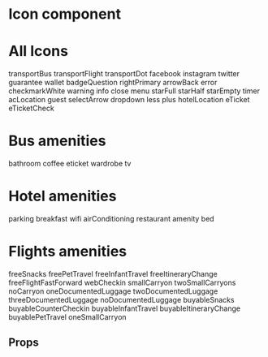 
<Meta title="Atoms|Icon" component={Icon} />

# Icon component

<Preview>
  <Story name="Icon Story">
    <Icon
      size={select(
        'Size',
        {
          Small: 'S',
          Medium: 'M',
          Large: 'L',
          XLarge: 'XL',
        },
        'L'
      )}
      hasMargin={boolean('Has magin?', false)}
      type={text('Type', 'twitter')}
      margin={number('Margin - px', 10)}
    />
  </Story>
</Preview>

# All Icons

<Preview>
  <Story name="All Icons">
    <Spacing direction="vertical" sizeVertical="XL">
      <Spacing direction="horizontal" sizeHorizontal="M" flex="1" isResponsive>
        <Spacing direction="vertical" alignItems="center">
          <Icon size="L" type="transportBus" />
          <Text size="M">transportBus</Text>
        </Spacing>
        <Spacing direction="vertical" alignItems="center">
          <Icon size="L" type="transportFlight" />
          <Text size="M">transportFlight</Text>
        </Spacing>
        <Spacing direction="vertical" alignItems="center">
          <Icon size="L" type="transportDot" />
          <Text size="M">transportDot</Text>
        </Spacing>
        <Spacing direction="vertical" alignItems="center">
          <Icon size="L" type="facebook" />
          <Text size="M">facebook</Text>
        </Spacing>
        <Spacing direction="vertical" alignItems="center">
          <Icon size="L" type="instagram" />
          <Text size="M">instagram</Text>
        </Spacing>
      </Spacing>
      <Spacing direction="horizontal" sizeHorizontal="M" flex="1" isResponsive>
        <Spacing direction="vertical" alignItems="center">
          <Icon size="L" type="twitter" />
          <Text size="M">twitter</Text>
        </Spacing>
        <Spacing direction="vertical" alignItems="center">
          <Icon size="L" type="guarantee" />
          <Text size="M">guarantee</Text>
        </Spacing>
        <Spacing direction="vertical" alignItems="center">
          <Icon size="L" type="wallet" />
          <Text size="M">wallet</Text>
        </Spacing>
        <Spacing direction="vertical" alignItems="center">
          <Icon size="L" type="badgeQuestion" />
          <Text size="M">badgeQuestion</Text>
        </Spacing>
        <Spacing direction="vertical" alignItems="center">
          <Icon size="L" type="rightPrimary" />
          <Text size="M">rightPrimary</Text>
        </Spacing>
      </Spacing>
      <Spacing direction="horizontal" sizeHorizontal="M" flex="1" isResponsive>
        <Spacing direction="vertical" alignItems="center">
          <Icon size="L" type="arrowBack" />
          <Text size="M">arrowBack</Text>
        </Spacing>
        <Spacing direction="vertical" alignItems="center">
          <Icon size="L" type="error" />
          <Text size="M">error</Text>
        </Spacing>
        <Spacing direction="vertical" alignItems="center">
          <Icon size="L" type="checkmarkWhite" />
          <Text size="M">checkmarkWhite</Text>
        </Spacing>
        <Spacing direction="vertical" alignItems="center">
          <Icon size="L" type="warning" />
          <Text size="M">warning</Text>
        </Spacing>
        <Spacing direction="vertical" alignItems="center">
          <Icon size="L" type="info" />
          <Text size="M">info</Text>
        </Spacing>
      </Spacing>
      <Spacing direction="horizontal" sizeHorizontal="M" flex="1" isResponsive>
        <Spacing direction="vertical" alignItems="center">
          <Icon size="L" type="close" />
          <Text size="M">close</Text>
        </Spacing>
        <Spacing direction="vertical" alignItems="center">
          <Icon size="L" type="menu" />
          <Text size="M">menu</Text>
        </Spacing>
        <Spacing direction="vertical" alignItems="center">
          <Icon size="L" type="starFull" />
          <Text size="M">starFull</Text>
        </Spacing>
        <Spacing direction="vertical" alignItems="center">
          <Icon size="L" type="starHalf" />
          <Text size="M">starHalf</Text>
        </Spacing>
        <Spacing direction="vertical" alignItems="center">
          <Icon size="L" type="starEmpty" />
          <Text size="M">starEmpty</Text>
        </Spacing>
      </Spacing>
      <Spacing direction="horizontal" sizeHorizontal="M" flex="1" isResponsive>
        <Spacing direction="vertical" alignItems="center">
          <Icon size="L" type="timer" />
          <Text size="M">timer</Text>
        </Spacing>
        <Spacing direction="vertical" alignItems="center">
          <Icon size="L" type="acLocation" />
          <Text size="M">acLocation</Text>
        </Spacing>
        <Spacing direction="vertical" alignItems="center">
          <Icon size="L" type="guest" />
          <Text size="M">guest</Text>
        </Spacing>
        <Spacing direction="vertical" alignItems="center">
          <Icon size="L" type="selectArrow" />
          <Text size="M">selectArrow</Text>
        </Spacing>
        <Spacing direction="vertical" alignItems="center">
          <Icon size="L" type="dropdown" />
          <Text size="M">dropdown</Text>
        </Spacing>
      </Spacing>
      <Spacing direction="horizontal" sizeHorizontal="M" flex="1" isResponsive>
        <Spacing direction="vertical" alignItems="center">
          <Icon size="L" type="less" />
          <Text size="M">less</Text>
        </Spacing>
        <Spacing direction="vertical" alignItems="center">
          <Icon size="L" type="plus" />
          <Text size="M">plus</Text>
        </Spacing>
        <Spacing direction="vertical" alignItems="center">
          <Icon size="L" type="hotelLocation" />
          <Text size="M">hotelLocation</Text>
        </Spacing>
        <Spacing direction="vertical" alignItems="center">
          <Icon size="L" type="eTicket" />
          <Text size="M">eTicket</Text>
        </Spacing>
        <Spacing direction="vertical" alignItems="center">
          <Icon size="L" type="eTicketCheck" />
          <Text size="M">eTicketCheck</Text>
        </Spacing>
      </Spacing>
    </Spacing>
  </Story>
</Preview>

# Bus amenities

<Preview>
  <Story name="Bus amenities">
    <Spacing direction="vertical" sizeVertical="XL">
      <Spacing direction="horizontal" sizeHorizontal="M" flex="1" isResponsive>
        <Spacing direction="vertical" alignItems="center">
          <Icon size="L" type="bathroom" />
          <Text size="M">bathroom</Text>
        </Spacing>
        <Spacing direction="vertical" alignItems="center">
          <Icon size="L" type="coffee" />
          <Text size="M">coffee</Text>
        </Spacing>
        <Spacing direction="vertical" alignItems="center">
          <Icon size="L" type="eticket" />
          <Text size="M">eticket</Text>
        </Spacing>
        <Spacing direction="vertical" alignItems="center">
          <Icon size="L" type="wardrobe" />
          <Text size="M">wardrobe</Text>
        </Spacing>
        <Spacing direction="vertical" alignItems="center">
          <Icon size="L" type="tv" />
          <Text size="M">tv</Text>
        </Spacing>
      </Spacing>
    </Spacing>
  </Story>
</Preview>

# Hotel amenities

<Preview>
  <Story name="Hotel amenities">
    <Spacing direction="vertical" sizeVertical="XL">
      <Spacing direction="horizontal" sizeHorizontal="M" flex="1" isResponsive>
        <Spacing direction="vertical" alignItems="center">
          <Icon size="L" type="parking" />
          <Text size="M">parking</Text>
        </Spacing>
        <Spacing direction="vertical" alignItems="center">
          <Icon size="L" type="breakfast" />
          <Text size="M">breakfast</Text>
        </Spacing>
        <Spacing direction="vertical" alignItems="center">
          <Icon size="L" type="wifi" />
          <Text size="M">wifi</Text>
        </Spacing>
        <Spacing direction="vertical" alignItems="center">
          <Icon size="L" type="airConditioning" />
          <Text size="M">airConditioning</Text>
        </Spacing>
        <Spacing direction="vertical" alignItems="center">
          <Icon size="L" type="restaurant" />
          <Text size="M">restaurant</Text>
        </Spacing>
      </Spacing>
      <Spacing direction="horizontal" sizeHorizontal="M" flex="1" isResponsive>
        <Spacing direction="vertical" alignItems="center">
          <Icon size="L" type="amenity" />
          <Text size="M">amenity</Text>
        </Spacing>
        <Spacing direction="vertical" alignItems="center">
          <Icon size="L" type="bed" />
          <Text size="M">bed</Text>
        </Spacing>
        <Spacing direction="vertical" alignItems="center">
          <Icon size="L" type="error" />
        </Spacing>
        <Spacing direction="vertical" alignItems="center">
          <Icon size="L" type="error" />
        </Spacing>
        <Spacing direction="vertical" alignItems="center">
          <Icon size="L" type="error" />
        </Spacing>
      </Spacing>
    </Spacing>
  </Story>
</Preview>

# Flights amenities

<Preview>
  <Story name="Flights amenities">
    <Spacing direction="vertical" sizeVertical="XL">
      <Spacing direction="horizontal" sizeHorizontal="M" flex="1" isResponsive>
        <Spacing direction="vertical" alignItems="center">
          <Icon size="L" type="freeSnacks" />
          <Text size="M">freeSnacks</Text>
        </Spacing>
        <Spacing direction="vertical" alignItems="center">
          <Icon size="L" type="freePetTravel" />
          <Text size="M">freePetTravel</Text>
        </Spacing>
        <Spacing direction="vertical" alignItems="center">
          <Icon size="L" type="freeInfantTravel" />
          <Text size="M">freeInfantTravel</Text>
        </Spacing>
        <Spacing direction="vertical" alignItems="center">
          <Icon size="L" type="freeItineraryChange" />
          <Text size="M">freeItineraryChange</Text>
        </Spacing>
      </Spacing>
      <Spacing direction="horizontal" sizeHorizontal="M" flex="1" isResponsive>
        <Spacing direction="vertical" alignItems="center">
          <Icon size="L" type="freeFlightFastForward" />
          <Text size="M">freeFlightFastForward</Text>
        </Spacing>
        <Spacing direction="vertical" alignItems="center">
          <Icon size="L" type="webCheckin" />
          <Text size="M">webCheckin</Text>
        </Spacing>
        <Spacing direction="vertical" alignItems="center">
          <Icon size="L" type="smallCarryon" />
          <Text size="M">smallCarryon</Text>
        </Spacing>
        <Spacing direction="vertical" alignItems="center">
          <Icon size="L" type="twoSmallCarryons" />
          <Text size="M">twoSmallCarryons</Text>
        </Spacing>
      </Spacing>
      <Spacing direction="horizontal" sizeHorizontal="M" flex="1" isResponsive>
        <Spacing direction="vertical" alignItems="center">
          <Icon size="L" type="noCarryon" />
          <Text size="M">noCarryon</Text>
        </Spacing>
        <Spacing direction="vertical" alignItems="center">
          <Icon size="L" type="oneDocumentedLuggage" />
          <Text size="M">oneDocumentedLuggage</Text>
        </Spacing>
        <Spacing direction="vertical" alignItems="center">
          <Icon size="L" type="twoDocumentedLuggage" />
          <Text size="M">twoDocumentedLuggage</Text>
        </Spacing>
        <Spacing direction="vertical" alignItems="center">
          <Icon size="L" type="threeDocumentedLuggage" />
          <Text size="M">threeDocumentedLuggage</Text>
        </Spacing>
      </Spacing>
      <Spacing direction="horizontal" sizeHorizontal="M" flex="1" isResponsive>
        <Spacing direction="vertical" alignItems="center">
          <Icon size="L" type="noDocumentedLuggage" />
          <Text size="M">noDocumentedLuggage</Text>
        </Spacing>
        <Spacing direction="vertical" alignItems="center">
          <Icon size="L" type="buyableSnacks" />
          <Text size="M">buyableSnacks</Text>
        </Spacing>
        <Spacing direction="vertical" alignItems="center">
          <Icon size="L" type="buyableCounterCheckin" />
          <Text size="M">buyableCounterCheckin</Text>
        </Spacing>
        <Spacing direction="vertical" alignItems="center">
          <Icon size="L" type="buyableInfantTravel" />
          <Text size="M">buyableInfantTravel</Text>
        </Spacing>
      </Spacing>
      <Spacing direction="horizontal" sizeHorizontal="M" flex="1" isResponsive>
        <Spacing direction="vertical" alignItems="center">
          <Icon size="L" type="buyableItineraryChange" />
          <Text size="M">buyableItineraryChange</Text>
        </Spacing>
        <Spacing direction="vertical" alignItems="center">
          <Icon size="L" type="buyablePetTravel" />
          <Text size="M">buyablePetTravel</Text>
        </Spacing>
        <Spacing direction="vertical" alignItems="center">
          <Icon size="L" type="oneSmallCarryon" />
          <Text size="M">oneSmallCarryon</Text>
        </Spacing>
        <Spacing direction="vertical" alignItems="center">
          <Icon size="L" type="error" />
        </Spacing>
      </Spacing>
    </Spacing>
  </Story>
</Preview>

## Props

<Props of={Icon} />
